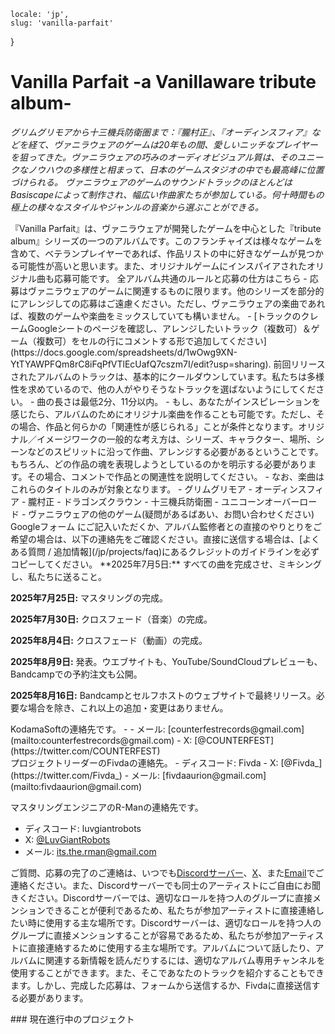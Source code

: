     locale: 'jp',
    slug: 'vanilla-parfait'
}

# Vanilla Parfait -a Vanillaware tribute album-

*グリムグリモアから十三機兵防衛圏まで：『朧村正』、『オーディンスフィア』などを経て、ヴァニラウェアのゲームは20年もの間、愛しいニッチなプレイヤーを狙ってきた。ヴァニラウェアの巧みのオーディオビジュアル質は、そのユニークなノウハウの多様性と相まって、日本のゲームスタジオの中でも最高峰に位置づけられる。 ヴァニラウェアのゲームのサウンドトラックのほとんどはBasiscapeによって制作され、幅広い作曲家たちが参加している。何十時間もの極上の様々なスタイルやジャンルの音楽から選ぶことができる。*

<WrappableParagraph title="紹介">
『Vanilla Parfait』は、ヴァニラウェアが開発したゲームを中心とした『tribute album』シリーズの一つのアルバムです。このフランチャイズは様々なゲームを含めて、ベテランプレイヤーであれば、作品リストの中に好きなゲームが見つかる可能性が高いと思います。また、オリジナルゲームにインスパイアされたオリジナル曲も応募可能です。
</WrappableParagraph>

<WrappableParagraph title="KodamaSounds固有の一般的なルール">
    <CtaButton link='/projects/faq' icon='book'>
        <span>全アルバム共通のルールと応募の仕方はこちら</span>
    </CtaButton>
</WrappableParagraph>

<WrappableParagraph title="作曲に関するルール">
- 応募はヴァニラウェアのゲームに関連するものに限ります。他のシリーズを部分的にアレンジしての応募はご遠慮ください。ただし、ヴァニラウェアの楽曲であれば、複数のゲームや楽曲をミックスしていても構いません。
- [トラックのクレームGoogleシートのページを確認し、アレンジしたいトラック（複数可）＆ゲーム（複数可）をセルの行にコメントする形で追加してください](https://docs.google.com/spreadsheets/d/1wOwg9XN-YtTYAWPFQm8rC8iFqPfVTlEcUafQ7cszm7I/edit?usp=sharing). 前回リリースされたアルバムのトラックは、基本的にクールダウンしています。私たちは多様性を求めているので、他の人がやりそうなトラックを選ばないようにしてください。
- 曲の長さは最低2分、11分以内。
- もし、あなたがインスピレーションを感じたら、アルバムのためにオリジナル楽曲を作ることも可能です。ただし、その場合、作品と何らかの「関連性が感じられる」ことが条件となります。オリジナル／イメージワークの一般的な考え方は、シリーズ、キャラクター、場所、シーンなどのスピリットに沿って作曲、アレンジする必要があるということです。もちろん、どの作品の魂を表現しようとしているのかを明示する必要があります。その場合、コメントで作品との関連性を説明してください。
- なお、楽曲はこれらのタイトルのみが対象となります。
    - グリムグリモア
    - オーディンスフィア
    - 朧村正
    - ドラゴンズクラウン
    - 十三機兵防衛圏
    - ユニコーンオーバーロード
    - ヴァニラウェアの他のゲーム(疑問があるばあい、お問い合わせください)
</WrappableParagraph>

<WrappableParagraph title="応募について">
<CtaButton link='https://forms.gle/J6FHy6Bt8k7nN1Zt7' icon='envelope'>
    <span>Googleフォーム</span>
</CtaButton>
にご記入いただくか、アルバム監修者との直接のやりとりをご希望の場合は、以下の連絡先をご確認ください。直接に送信する場合は、[よくある質問 / 追加情報](/jp/projects/faq)にあるクレジットのガイドラインを必ずコピーしてください。
</WrappableParagraph>

<WrappableParagraph title="締切">
**2025年7月5日:** すべての曲を完成させ、ミキシングし、私たちに送ること。

**2025年7月25日:** マスタリングの完成。

**2025年7月30日:** クロスフェード（音楽）の完成。

**2025年8月4日:** クロスフェード（動画）の完成。

**2025年8月9日:** 発表。ウエブサイトも、YouTube/SoundCloudプレビューも、Bandcampでの予約注文も公開。

**2025年8月16日:** Bandcampとセルフホストのウェブサイトで最終リリース。必要な場合を除き、これ以上の追加・変更はありません。
</WrappableParagraph>

<WrappableParagraph title="お問い合わせ（ご質問・応募)">
KodamaSoftの連絡先です。
- <DiscordLink title="ディスコードサーバー"/>
- メール: [counterfestrecords@gmail.com](mailto:counterfestrecords@gmail.com)
- X: [@COUNTERFEST](https://twitter.com/COUNTERFEST)

<br/>
プロジェクトリーダーのFivdaの連絡先。
- ディスコード: Fivda
- X: [@Fivda_](https://twitter.com/Fivda_)
- メール: [fivdaaurion@gmail.com](mailto:fivdaaurion@gmail.com)

マスタリングエンジニアのR-Manの連絡先です。
- ディスコード: luvgiantrobots
- X: [@LuvGiantRobots](https://twitter.com/LuvGiantRobots)
- メール: [its.the.rman@gmail.com](mailto:its.the.rman@gmail.com)

ご質問、応募の完了のご連絡は、いつでも<a href="/discord">Discordサーバー</a>、[X](https://twitter.com/KodamaSoft)、また[Email](mailto:kodamateam@gmail.com)でご連絡ください。また、Discordサーバーでも同士のアーティストにご自由にお聞きください。Discordサーバーでは、適切なロールを持つ人のグループに直接メンションできることが便利であるため、私たちが参加アーティストに直接連絡したい時に使用する主な場所です。Discordサーバーは、適切なロールを持つ人のグループに直接メンションすることが容易であるため、私たちが参加アーティストに直接連絡するために使用する主な場所です。アルバムについて話したり、アルバムに関連する新情報を読んだりするには、適切なアルバム専用チャンネルを使用することができます。また、そこであなたのトラックを紹介することもできます。しかし、完成した応募は、フォームから送信するか、Fivdaに直接送信する必要があります。
</WrappableParagraph>

<WrappableParagraph title="アルバム詳細">
### 現在進行中のプロジェクト
<ProjectInformation slug="vanilla-parfait" />
</WrappableParagraph>